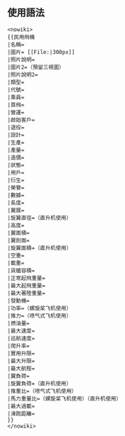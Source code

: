 <noinclude>{{Template doc page viewed directly}}</noinclude>


==使用語法==
<pre><nowiki>
{{民用飛機
|名稱=
|圖片= [[File:|300px]]
|照片說明=
|圖片2=（預留三視圖）
|照片說明2=
|類型=
|代號=
|乘員=
|首飛=
|營運=
|啟始客戶=
|退役=
|設計=
|生產=
|產量=
|造價=
|狀態=
|用戶=
|衍生=
|榮譽=
|數據=
|長度=
|翼展=
|旋翼直徑=（直升机使用）
|高度=
|翼面積=
|翼剖面=
|旋翼面積=（直升机使用）
|空重=
|載重=
|貨艙容積=
|正常起飛重量=
|最大起飛重量=
|最大著陸重量=
|發動機=
|功率=（螺旋桨飞机使用）
|推力=（喷气式飞机使用）
|燃油量=
|最大速度=
|巡航速度=
|爬升率=
|實用升限=
|最大升限=
|最大航程=
|翼負荷=
|旋翼負荷=（直升机使用）
|推重比=（喷气式飞机使用）
|馬力重量比=（螺旋桨飞机使用）（直升机使用）
|最大過載=
|滑跑距離=
}}
</nowiki></pre>